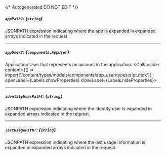 {/* Autogenerated DO NOT EDIT  */}

##### `appPath?`: *{`string`}*
JSONPATH expression indicating where the app is expanded in expanded arrays indicated in the request.

---
##### `appUser?`: *{`components.AppUser`}*
Application User that represents an account in the application.
<Collapsible content={() => import('/content/types/models/components/app_user/typescript.mdx')} openLabel={Labels.showProperties} closeLabel={Labels.hideProperties}>
</Collapsible>

---
##### `identityUserPath?`: *{`string`}*
JSONPATH expression indicating where the identity user is expanded in expanded arrays indicated in the request.

---
##### `lastUsagePath?`: *{`string`}*
JSONPATH expression indicating where the last usage information is expanded in expanded arrays indicated in the request.



